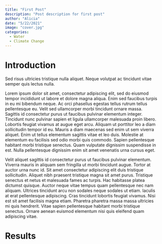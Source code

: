 ```yaml
---
title: "First Post"
description: "Post description for first post"
author: "Alicia"
date: "5/22/2021"
image: "cover.jpg"
categories:
  - Water
  - Climate Change
---
```


# Introduction

Sed risus ultricies tristique nulla aliquet. Neque volutpat ac tincidunt vitae semper quis lectus nulla.

Lorem ipsum dolor sit amet, consectetur adipiscing elit, sed do eiusmod tempor incididunt ut labore et dolore magna aliqua. Enim sed faucibus turpis in eu mi bibendum neque. Ac orci phasellus egestas tellus rutrum tellus pellentesque eu. Velit sed ullamcorper morbi tincidunt ornare massa. Sagittis id consectetur purus ut faucibus pulvinar elementum integer. Tincidunt nunc pulvinar sapien et ligula ullamcorper malesuada proin libero. Lobortis feugiat vivamus at augue eget arcu. Aliquam ut porttitor leo a diam sollicitudin tempor id eu. Mauris a diam maecenas sed enim ut sem viverra aliquet. Enim ut tellus elementum sagittis vitae et leo duis. Molestie at elementum eu facilisis sed odio morbi quis commodo. Sapien pellentesque habitant morbi tristique senectus. Quam vulputate dignissim suspendisse in est. Nulla pellentesque dignissim enim sit amet venenatis urna cursus eget.

Velit aliquet sagittis id consectetur purus ut faucibus pulvinar elementum. Viverra mauris in aliquam sem fringilla ut morbi tincidunt augue. Tortor at auctor urna nunc id. Sit amet consectetur adipiscing elit duis tristique sollicitudin. Aliquet nibh praesent tristique magna sit amet purus. Tristique senectus et netus et malesuada fames ac turpis. Hac habitasse platea dictumst quisque. Auctor neque vitae tempus quam pellentesque nec nam aliquam. Ultrices tincidunt arcu non sodales neque sodales ut etiam. Iaculis at erat pellentesque adipiscing. Cras tincidunt lobortis feugiat vivamus. Nisi est sit amet facilisis magna etiam. Pharetra pharetra massa massa ultricies mi quis hendrerit. Vitae sapien pellentesque habitant morbi tristique senectus. Ornare aenean euismod elementum nisi quis eleifend quam adipiscing vitae.


# Results